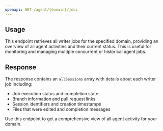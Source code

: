 ```yaml
---
openapi: GET /agent/{domain}/jobs
---
```


## Usage

This endpoint retrieves all writer jobs for the specified domain, providing an overview of all agent activities and their current status. This is useful for monitoring and managing multiple concurrent or historical agent jobs.

## Response

The response contains an `allSessions` array with details about each writer job including:
- Job execution status and completion state
- Branch information and pull request links
- Session identifiers and creation timestamps
- Files that were edited and completion messages

Use this endpoint to get a comprehensive view of all agent activity for your domain.